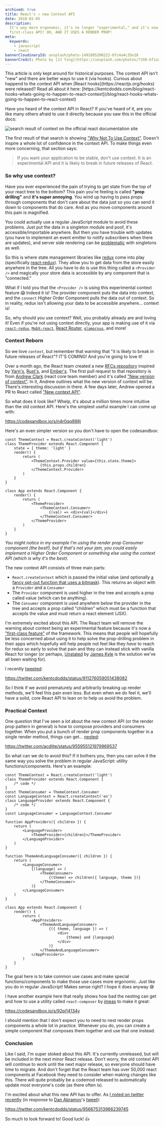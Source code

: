 ```yaml
---
archived: true
title: React's ⚛️ new Context API
date: 2018-02-05
description:
  It's way more ergonomic, it's no longer "experimental," and it's now a
  first-class API! OH, AND IT USES A RENDER PROP!
meta:
  keywords:
    - javascript
    - react
bannerCloudinaryId: unsplash/photo-1491895200222-0fc4a4c35e18
bannerCredit: Photo by [JJ Ying](https://unsplash.com/photos/7JX0-bfiuxQ)
---
```


<callout-danger>
	This article is only kept around for historical purposes. The context API
	isn't "new" and there are better ways to use it (via hooks).
</callout-danger>

<callout-info>
	Curious about happend to the context API when [React
	hooks](https://reactjs.org/hooks) were released? Read all about it here:
	[https://kentcdodds.com/blog/react-hooks-whats-going-to-happen-to-react-context](/blog/react-hooks-whats-going-to-happen-to-react-context)
</callout-info>

Have you heard of the context API in React? If you've heard of it, are you like
many others afraid to use it directly because you saw this in the official docs:

![search result of context on the official react documentation site](https://res.cloudinary.com/kentcdodds-com/image/upload/v1625033305/kentcdodds.com/content/blog/reacts-new-context-api/0.png)

The first result of that search is showing
["Why Not To Use Context"](https://reactjs.org/docs/context.html#why-not-to-use-context).
Doesn't inspire a whole lot of confidence in the context API. To make things
even more concerning, that section says:

> If you want your application to be stable, don't use context. It is an
> experimental API and it is likely to break in future releases of React.

### So why use context?

Have you ever experienced the pain of trying to get state from the top of your
react tree to the bottom? This pain you're feeling is called **"prop drilling"**
and **it's super annoying**. You wind up having to pass props through components
that don't care about the data just so you can send it down to components that
do care. And as you move components around this pain is magnified.

You could actually use a regular JavaScript module to avoid these problems. Just
put the data in a singleton module and poof, it's accessible/importable
anywhere. But then you have trouble with updates (you have to implement an event
emitter to notify subscribers when there are updates), and server side rendering
can be [problematic](https://stackoverflow.com/a/40974748/971592) with
singletons as well.

So this is where state management libraries like [redux](https://redux.js.org)
come into play (specifically
[react-redux](https://github.com/reduxjs/react-redux)). They allow you to get
data from the store easily anywhere in the tree. All you have to do is use this
thing called a `<Provider />` and magically your store data is accessible by any
component that is "connected."

What if I told you that the `<Provider />` is using this experimental context
feature 😱 Indeed it is! The provider component puts the data into context, and
the `connect` Higher Order Component pulls the data out of context. So in
reality, redux isn't allowing your data to be accessible anywhere... context is!

So, why should you use context? Well, you probably already are and loving it!
Even if you're not using context directly, your app is making use of it via
[`react-redux`](https://github.com/reactjs/react-redux/blob/76dd7faa90981dd2f9efa76f3e2f26ecf2c12cf7/src/components/connectAdvanced.js#L136-L143),
[`MobX-react`](https://github.com/mobxjs/mobx-react/blob/dc249910c74c1b2e988a879be07f10aeaea90936/src/Provider.js#L19-L34),
[React Router](https://github.com/ReactTraining/react-router/blob/e6f9017c947b3ae49affa24cc320d0a86f765b55/packages/react-router/modules/Router.js#L23-L34),
[`glamorous`](https://github.com/paypal/glamorous/blob/7468bfc76f46783cac841e20973ed119c771f3b7/src/theme-provider.js#L33-L37),
and more!

### Context Reborn

So we love `context`, but remember that warning that "it is likely to break in
future releases of React"? IT'S COMING! And you're going to love it!

Over a month ago, the React team created a new
[RFCs repository](https://github.com/reactjs/rfcs) inspired by
[Yarn's](https://github.com/yarnpkg/rfcs),
[Rust's](https://github.com/rust-lang/rfcs), and
[Ember's](https://github.com/emberjs/rfcs). The first pull request to that
repository is from [Andrew Clark](https://twitter.com/acdlite) (react core team
member) and it's called
["New version of context"](https://github.com/reactjs/rfcs/pull/2). In it,
Andrew outlines what the new version of context will be. There's interesting
discussion in there. A few days later, Andrew opened a PR to React called
["New context API"](https://github.com/facebook/react/pull/11818).

So what does it look like? Whelp, it's about a million times more intuitive than
the old context API. Here's the simplest useful example I can come up with:

https://codesandbox.io/s/n4r0qq898j

Here's an even simpler version so you don't have to open the codesandbox:

```tsx
const ThemeContext = React.createContext('light')
class ThemeProvider extends React.Component {
	state = { theme: 'light' }
	render() {
		return (
			<ThemeContext.Provider value={this.state.theme}>
				{this.props.children}
			</ThemeContext.Provider>
		)
	}
}

class App extends React.Component {
	render() {
		return (
			<ThemeProvider>
				<ThemeContext.Consumer>
					{(val) => <div>{val}</div>}
				</ThemeContext.Consumer>
			</ThemeProvider>
		)
	}
}
```

_You might notice in my example I'm using the render prop Consumer component
(the best!), but if that's not your jam, you could easily implement a Higher
Order Component or something else using the context API (which is why it's the
best)._

The new context API consists of three main parts:

- `React.createContext` which is passed the initial value (and optionally
  [a fancy opt-out function that uses a bitmask](https://twitter.com/acdlite/status/957446433656864768)).
  This returns an object with a `Provider` and a `Consumer`
- The `Provider` component is used higher in the tree and accepts a prop called
  value (which can be anything).
- The `Consumer` component is used anywhere below the provider in the tree and
  accepts a prop called "children" which must be a function that accepts the
  value and must return a react element (JSX).

I'm extremely excited about this API. The React team will remove the warning
about context being an experimental feature because it's now a
["first-class feature"](https://twitter.com/acdlite/status/957445801302618112)
of the framework. This means that people will hopefully be less concerned about
using it to help solve the prop-drilling problem in their apps which hopefully
will help people not feel like they _have_ to reach for redux so early to solve
that pain and they can instead stick with vanilla React for longer (or perhaps,
[Unstated](https://github.com/thejameskyle/unstated) by
[James Kyle](https://medium.com/@thejameskyle) is the solution we've all been
waiting for).

I recently [tweeted](https://twitter.com/kentcdodds/status/911276059051438082):

https://twitter.com/kentcdodds/status/911276059051438082

So I think if we avoid prematurely and arbitrarily breaking up render methods,
we'll feel this pain even less. But even when we do feel it, we'll have a solid,
core React API to lean on to help us avoid the problem.

### Practical Context

One question that I've seen a lot about the new context API (or the render prop
pattern in general) is how to compose providers and consumers together. When you
put a bunch of render prop components together in a single render method, things
can get... [nested](https://twitter.com/acdlite/status/955955121979969537):

https://twitter.com/acdlite/status/955955121979969537

So what can we do to avoid this? If it bothers you, then you can solve it the
same way you solve the problem in regular JavaScript: utility
functions/components. Here's an example:

```tsx
const ThemeContext = React.createContext('light')
class ThemeProvider extends React.Component {
	/* code */
}
const ThemeConsumer = ThemeContext.Consumer
const LanguageContext = React.createContext('en')
class LanguageProvider extends React.Component {
	/* code */
}
const LanguageConsumer = LanguageContext.Consumer

function AppProviders({ children }) {
	return (
		<LanguageProvider>
			<ThemeProvider>{children}</ThemeProvider>
		</LanguageProvider>
	)
}

function ThemeAndLanguageConsumer({ children }) {
	return (
		<LanguageConsumer>
			{(language) => (
				<ThemeConsumer>
					{(theme) => children({ language, theme })}
				</ThemeConsumer>
			)}
		</LanguageConsumer>
	)
}

class App extends React.Component {
	render() {
		return (
			<AppProviders>
				<ThemeAndLanguageConsumer>
					{({ theme, language }) => (
						<div>
							{theme} and {language}
						</div>
					)}
				</ThemeAndLanguageConsumer>
			</AppProviders>
		)
	}
}
```

The goal here is to take common use cases and make special functions/components
to make those use cases more ergonomic. Just like you do in regular JavaScript!
Makes sense right? I hope it does anyway 😅

I have another example here that really shows how bad the nesting can get and
how to use a utility called `react-composer` by
[jmeas](https://twitter.com/jmeaspls) to make it great:

https://codesandbox.io/s/92pj14134y

I should mention that I don't expect you to need to nest render props components
a whole lot in practice. Whenever you do, you can create a simple component that
composes them together and use that one instead.

### Conclusion

Like I said, I'm super stoked about this API. It's currently unreleased, but
will be included in the next minor React release. Don't worry, the old context
API will continue to work until the next major release, so everyone should have
time to migrate. And don't forget that the React team has over 50,000 react
components at Facebook they need to consider when making changes like this.
There will quite probably be a codemod released to automatically update most
everyone's code (as there often is).

I'm excited about what this new API has to offer. As
[I noted on twitter recently](https://twitter.com/kentcdodds/status/956675313966239745)
(in response to [Dan Abramov](https://twitter.com/dan_abramov)'s
[tweet](https://twitter.com/dan_abramov/status/956674265104953344)):

https://twitter.com/kentcdodds/status/956675313966239745

So much to look forward to! Good luck! 👍
